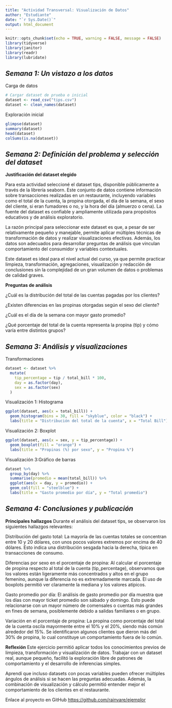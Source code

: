 ```yaml
---
title: "Actividad Transversal: Visualización de Datos"
author: "Estudiante"
date: "`r Sys.Date()`"
output: html_document
---
```


```r
knitr::opts_chunk$set(echo = TRUE, warning = FALSE, message = FALSE)
library(tidyverse)
library(janitor)
library(readr)
library(lubridate)
```

## *Semana 1: Un vistazo a los datos*

Carga de datos

```r
# Cargar dataset de prueba o inicial
dataset <- read_csv("tips.csv")
dataset <- clean_names(dataset)
```

Exploración inicial

```r
glimpse(dataset)
summary(dataset)
head(dataset)
colSums(is.na(dataset))
```

## *Semana 2: Definición del problema y selección del dataset*

**Justificación del dataset elegido**

Para esta actividad seleccioné el dataset tips, disponible públicamente a través de la librería seaborn. Este conjunto de datos contiene información sobre transacciones realizadas en un restaurante, incluyendo variables como el total de la cuenta, la propina otorgada, el día de la semana, el sexo del cliente, si eran fumadores o no, y la hora del día (almuerzo o cena). La fuente del dataset es confiable y ampliamente utilizada para propósitos educativos y de análisis exploratorio.

La razón principal para seleccionar este dataset es que, a pesar de ser relativamente pequeño y manejable, permite aplicar múltiples técnicas de transformación de datos y realizar visualizaciones efectivas. Además, los datos son adecuados para desarrollar preguntas de análisis que vinculan comportamiento del consumidor y variables contextuales.

Este dataset es ideal para el nivel actual del curso, ya que permite practicar limpieza, transformación, agregaciones, visualización y redacción de conclusiones sin la complejidad de un gran volumen de datos o problemas de calidad graves.

**Preguntas de análisis**

¿Cuál es la distribución del total de las cuentas pagadas por los clientes?

¿Existen diferencias en las propinas otorgadas según el sexo del cliente?

¿Cuál es el día de la semana con mayor gasto promedio?

¿Qué porcentaje del total de la cuenta representa la propina (tip) y cómo varía entre distintos grupos?

## *Semana 3: Análisis y visualizaciones*

Transformaciones

```r
dataset <- dataset %>%
  mutate(
    tip_percentage = tip / total_bill * 100,
    day = as.factor(day),
    sex = as.factor(sex)
  )
```

Visualización 1: Histograma

```r
ggplot(dataset, aes(x = total_bill)) +
  geom_histogram(bins = 30, fill = "skyblue", color = "black") +
  labs(title = "Distribución del total de la cuenta", x = "Total Bill")

```

Visualización 2: Boxplot

```r
ggplot(dataset, aes(x = sex, y = tip_percentage)) +
  geom_boxplot(fill = "orange") +
  labs(title = "Propinas (%) por sexo", y = "Propina %")

```

Visualización 3:Gráfico de barras

```r
dataset %>%
  group_by(day) %>%
  summarise(promedio = mean(total_bill)) %>%
  ggplot(aes(x = day, y = promedio)) +
  geom_col(fill = "steelblue") +
  labs(title = "Gasto promedio por día", y = "Total promedio")

```

## *Semana 4: Conclusiones y publicación*

**Principales hallazgos** Durante el análisis del dataset tips, se observaron los siguientes hallazgos relevantes:

Distribución del gasto total: La mayoría de las cuentas totales se concentran entre 10 y 20 dólares, con unos pocos valores extremos por encima de 40 dólares. Esto indica una distribución sesgada hacia la derecha, típica en transacciones de consumo.

Diferencias por sexo en el porcentaje de propina: Al calcular el porcentaje de propina respecto al total de la cuenta (tip_percentage), observamos que los valores están ligeramente más concentrados y altos en el grupo femenino, aunque la diferencia no es extremadamente marcada. El uso de boxplots permitió ver claramente la mediana y los valores atípicos.

Gasto promedio por día: El análisis de gasto promedio por día muestra que los días con mayor ticket promedio son sábado y domingo. Esto puede relacionarse con un mayor número de comensales o cuentas más grandes en fines de semana, posiblemente debido a salidas familiares o en grupo.

Variación en el porcentaje de propina: La propina como porcentaje del total de la cuenta oscila mayormente entre el 10% y el 20%, siendo más común alrededor del 15%. Se identificaron algunos clientes que dieron más del 30% de propina, lo cual constituye un comportamiento fuera de lo común.

**Reflexión** Este ejercicio permitió aplicar todos los conocimientos previos de limpieza, transformación y visualización de datos. Trabajar con un dataset real, aunque pequeño, facilitó la exploración libre de patrones de comportamiento y el desarrollo de inferencias simples.

Aprendí que incluso datasets con pocas variables pueden ofrecer múltiples ángulos de análisis si se hacen las preguntas adecuadas. Además, la combinación de visualización y cálculo permitió entender mejor el comportamiento de los clientes en el restaurante.

Enlace al proyecto en GitHub <https://github.com/rainvare/ejemplor>
